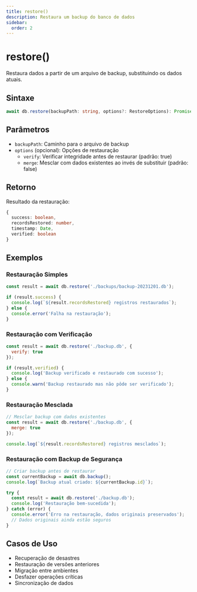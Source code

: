 ```yaml
---
title: restore()
description: Restaura um backup do banco de dados
sidebar:
  order: 2
---
```


# restore()

Restaura dados a partir de um arquivo de backup, substituindo os dados atuais.

## Sintaxe

```typescript
await db.restore(backupPath: string, options?: RestoreOptions): Promise<RestoreResult>
```

## Parâmetros

- `backupPath`: Caminho para o arquivo de backup
- `options` (opcional): Opções de restauração
  - `verify`: Verificar integridade antes de restaurar (padrão: true)
  - `merge`: Mesclar com dados existentes ao invés de substituir (padrão: false)

## Retorno

Resultado da restauração:
```typescript
{
  success: boolean,
  recordsRestored: number,
  timestamp: Date,
  verified: boolean
}
```

## Exemplos

### Restauração Simples
```javascript
const result = await db.restore('./backups/backup-20231201.db');

if (result.success) {
  console.log(`${result.recordsRestored} registros restaurados`);
} else {
  console.error('Falha na restauração');
}
```

### Restauração com Verificação
```javascript
const result = await db.restore('./backup.db', {
  verify: true
});

if (result.verified) {
  console.log('Backup verificado e restaurado com sucesso');
} else {
  console.warn('Backup restaurado mas não pôde ser verificado');
}
```

### Restauração Mesclada
```javascript
// Mesclar backup com dados existentes
const result = await db.restore('./backup.db', {
  merge: true
});

console.log(`${result.recordsRestored} registros mesclados`);
```

### Restauração com Backup de Segurança
```javascript
// Criar backup antes de restaurar
const currentBackup = await db.backup();
console.log(`Backup atual criado: ${currentBackup.id}`);

try {
  const result = await db.restore('./backup.db');
  console.log('Restauração bem-sucedida');
} catch (error) {
  console.error('Erro na restauração, dados originais preservados');
  // Dados originais ainda estão seguros
}
```

## Casos de Uso

- Recuperação de desastres
- Restauração de versões anteriores
- Migração entre ambientes
- Desfazer operações críticas
- Sincronização de dados